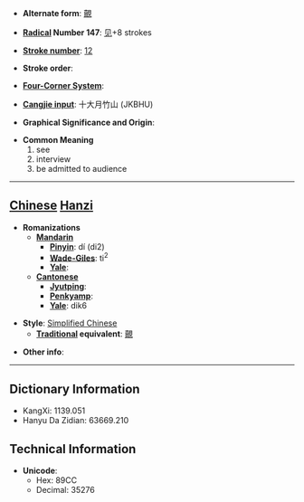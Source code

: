 * '''Alternate form''': [[覿]]

* '''[[Wiktionary:Chinese radical index| Radical]] Number 147''': [[Wiktionary:Chinese radical index 见|见]]+8 strokes

* '''[[Wiktionary:Chinese total strokes index|Stroke number]]''': [[Wiktionary:Chinese total strokes index 12|12]]

* '''Stroke order''': 

* '''[[Wiktionary:Chinese four corner index|Four-Corner System]]''': 

* '''[[Wiktionary:Chinese Cangjie index|Cangjie input]]''': 十大月竹山 (JKBHU)

* '''Graphical Significance and Origin''': 

* '''Common Meaning'''
*#see
*# interview
*# be admitted to audience


----

== [[Chinese]] [[Hanzi]] ==

* '''Romanizations'''
** '''[[Mandarin]]'''
*** '''[[Pinyin]]''': dí (di2)
*** '''[[Wade-Giles]]''': ti<sup>2</sup>
*** '''[[Yale]]''': 
** '''[[Cantonese]]'''
*** '''[[Jyutping]]''':
*** '''[[Penkyamp]]''': 
*** '''[[Yale]]''': dik6

* '''Style''': [[Simplified Chinese]] 
** '''[[Traditional Chinese|Traditional]] equivalent''': [[覿]]

* '''Other info''': 

----

== Dictionary Information ==

* KangXi: 1139.051
* Hanyu Da Zidian: 63669.210

== Technical Information ==

* '''Unicode''':
** Hex: 89CC
** Decimal: 35276